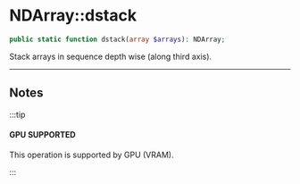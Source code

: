 # NDArray::dstack

```php
public static function dstack(array $arrays): NDArray;
```
Stack arrays in sequence depth wise (along third axis).

---

## Notes

:::tip

#### GPU SUPPORTED
This operation is supported by GPU (VRAM).

:::